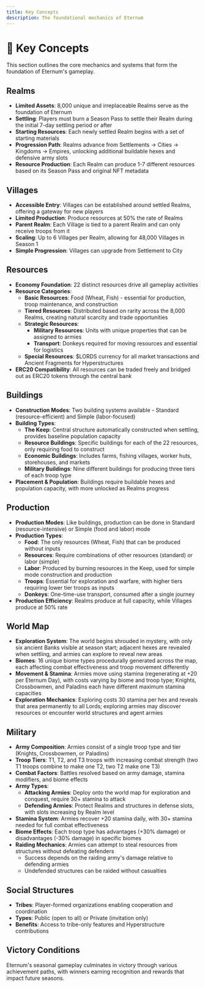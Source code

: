```yaml
---
title: Key Concepts
description: The foundational mechanics of Eternum
---
```


# 🔑 Key Concepts

This section outlines the core mechanics and systems that form the foundation of Eternum's gameplay.

## Realms

- **Limited Assets**: 8,000 unique and irreplaceable Realms serve as the foundation of Eternum
- **Settling**: Players must burn a Season Pass to settle their Realm during the initial 7-day settling period or after
- **Starting Resources**: Each newly settled Realm begins with a set of starting materials
- **Progression Path**: Realms advance from Settlements → Cities → Kingdoms → Empires, unlocking additional buildable
  hexes and defensive army slots
- **Resource Production**: Each Realm can produce 1-7 different resources based on its Season Pass and original NFT
  metadata

## Villages

- **Accessible Entry**: Villages can be established around settled Realms, offering a gateway for new players
- **Limited Production**: Produce resources at 50% the rate of Realms
- **Parent Realm**: Each Village is tied to a parent Realm and can only receive troops from it
- **Scaling**: Up to 6 Villages per Realm, allowing for 48,000 Villages in Season 1
- **Simple Progression**: Villages can upgrade from Settlement to City

## Resources

- **Economy Foundation**: 22 distinct resources drive all gameplay activities
- **Resource Categories**:
  - **Basic Resources**: Food (Wheat, Fish) - essential for production, troop maintenance, and construction
  - **Tiered Resources**: Distributed based on rarity across the 8,000 Realms, creating natural scarcity and trade
    opportunities
  - **Strategic Resources**:
    - **Military Resources**: Units with unique properties that can be assigned to armies
    - **Transport**: Donkeys required for moving resources and essential for logistics
  - **Special Resources**: $LORDS currency for all market transactions and Ancient Fragments for Hyperstructures
- **ERC20 Compatibility**: All resources can be traded freely and bridged out as ERC20 tokens through the central bank

## Buildings

- **Construction Modes**: Two building systems available - Standard (resource-efficient) and Simple (labor-focused)
- **Building Types**:
  - **The Keep**: Central structure automatically constructed when settling, provides baseline population capacity
  - **Resource Buildings**: Specific buildings for each of the 22 resources, only requiring food to construct
  - **Economic Buildings**: Includes farms, fishing villages, worker huts, storehouses, and markets
  - **Military Buildings**: Nine different buildings for producing three tiers of each troop type
- **Placement & Population**: Buildings require buildable hexes and population capacity, with more unlocked as Realms
  progress

## Production

- **Production Modes**: Like buildings, production can be done in Standard (resource-intensive) or Simple (food and
  labor) mode
- **Production Types**:
  - **Food**: The only resources (Wheat, Fish) that can be produced without inputs
  - **Resources**: Require combinations of other resources (standard) or labor (simple)
  - **Labor**: Produced by burning resources in the Keep, used for simple mode construction and production
  - **Troops**: Essential for exploration and warfare, with higher tiers requiring lower tier troops as inputs
  - **Donkeys**: One-time-use transport, consumed after a single journey
- **Production Efficiency**: Realms produce at full capacity, while Villages produce at 50% rate

## World Map

- **Exploration System**: The world begins shrouded in mystery, with only six ancient Banks visible at season start;
  adjacent hexes are revealed when settling, and armies can explore to reveal new areas
- **Biomes**: 16 unique biome types procedurally generated across the map, each affecting combat effectiveness and troop
  movement differently
- **Movement & Stamina**: Armies move using stamina (regenerating at +20 per Eternum Day), with costs varying by biome
  and troop type; Knights, Crossbowmen, and Paladins each have different maximum stamina capacities
- **Exploration Mechanics**: Exploring costs 30 stamina per hex and reveals that area permanently to all Lords;
  exploring armies may discover resources or encounter world structures and agent armies

## Military

- **Army Composition**: Armies consist of a single troop type and tier (Knights, Crossbowmen, or Paladins)
- **Troop Tiers**: T1, T2, and T3 troops with increasing combat strength (two T1 troops combine to make one T2, two T2
  make one T3)
- **Combat Factors**: Battles resolved based on army damage, stamina modifiers, and biome effects
- **Army Types**:
  - **Attacking Armies**: Deploy onto the world map for exploration and conquest, require 30+ stamina to attack
  - **Defending Armies**: Protect Realms and structures in defense slots, with slots increasing by Realm level
- **Stamina System**: Armies recover +20 stamina daily, with 30+ stamina needed for full combat effectiveness
- **Biome Effects**: Each troop type has advantages (+30% damage) or disadvantages (-30% damage) in specific biomes
- **Raiding Mechanics**: Armies can attempt to steal resources from structures without defeating defenders
  - Success depends on the raiding army's damage relative to defending armies
  - Undefended structures can be raided without casualties

## Social Structures

- **Tribes**: Player-formed organizations enabling cooperation and coordination
- **Types**: Public (open to all) or Private (invitation only)
- **Benefits**: Access to tribe-only features and Hyperstructure contributions

## Victory Conditions

Eternum's seasonal gameplay culminates in victory through various achievement paths, with winners earning recognition
and rewards that impact future seasons.
